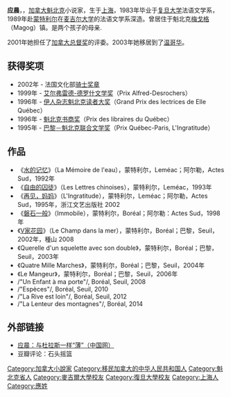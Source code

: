 '''应晨'''，{{BD|1961年||}}，[[加拿大|加拿大]][[魁北克|魁北克]]小说家，生于[[上海|上海]]，1983年毕业于[[复旦大学|复旦大学]]法语文学系，1989年赴[[蒙特利尔|蒙特利尔]]在[[麦吉尔大学|麦吉尔大学]]的法语文学系深造。曾居住于魁北克[[梅戈格|梅戈格]]（Magog）镇。是两个孩子的母亲.

2001年她担任了[[加拿大总督奖|加拿大总督奖]]的评委。2003年她移居到了[[温哥华|温哥华]]。

==获得奖项==
*2002年 - 法国文化部[[骑士奖章|骑士奖章]]
*1999年 - [[艾尔弗雷德-德罗什文学奖|艾尔弗雷德-德罗什文学奖]]（Prix Alfred-Desrochers）
*1996年 - [[伊人杂志魁北克读者大奖|伊人杂志魁北克读者大奖]]（Grand Prix des lectrices de Elle Québec）
*1996年 - [[魁北克书商奖|魁北克书商奖]]（Prix des libraires du Québec）
*1995年 - [[巴黎－魁北克联合文学奖|巴黎－魁北克联合文学奖]]（Prix Québec-Paris, L'Ingratitude）

==作品==
*《[[水的记忆|水的记忆]]》（La Mémoire de l'eau），蒙特利尔，Leméac；阿尔勒，Actes Sud，1992年
*《[[自由的囚徒|自由的囚徒]]》（Les Lettres chinoises），蒙特利尔，Leméac，1993年
*《[[再见，妈妈|再见，妈妈]]》（L'Ingratitude），蒙特利尔，Leméac；阿尔勒，Actes Sud，1995年，浙江文艺出版社 2002
*《[[磐石一般|磐石一般]]》（Immobile），蒙特利尔，Boréal；阿尔勒：Actes Sud，1998年
*《[[V家花园|V家花园]]》（Le Champ dans la mer），蒙特利尔，Boréal；巴黎，Seuil，2002年，種山 2008
*《Querelle d'un squelette avec son double》，蒙特利尔，Boréal；巴黎，Seuil，2003年
*《Quatre Mille Marches》，蒙特利尔，Boréal；巴黎，Seuil，2004年
*《Le Mangeur》，蒙特利尔，Boréal；巴黎，Seuil，2006年
*/"Un Enfant à ma porte"/, Boréal, Seuil, 2008
*/"Espèces"/, Boréal, Seuil, 2010
*/"La Rive est loin"/, Boréal, Seuil, 2012
*/"La Lenteur des montagnes"/, Boréal, 2014

==外部链接==
*[http://www.china.com.cn/zhuanti2005/txt/2002-09/13/content_5203801.htm 应晨：与杜拉斯一样“薄”（中国网）]{{Wayback|url=http://www.china.com.cn/zhuanti2005/txt/2002-09/13/content_5203801.htm |date=20160305035952 }}
*豆瓣评论：石头摇篮
{{Authority control}}
{{DEFAULTSORT:Ying Chen}}
[[Category:加拿大小說家|Category:加拿大小說家]]
[[Category:移民加拿大的中华人民共和国人|Category:移民加拿大的中华人民共和国人]]
[[Category:魁北克省人|Category:魁北克省人]]
[[Category:麥吉爾大學校友|Category:麥吉爾大學校友]]
[[Category:復旦大學校友|Category:復旦大學校友]]
[[Category:上海人|Category:上海人]]
[[Category:應姓|Category:應姓]]